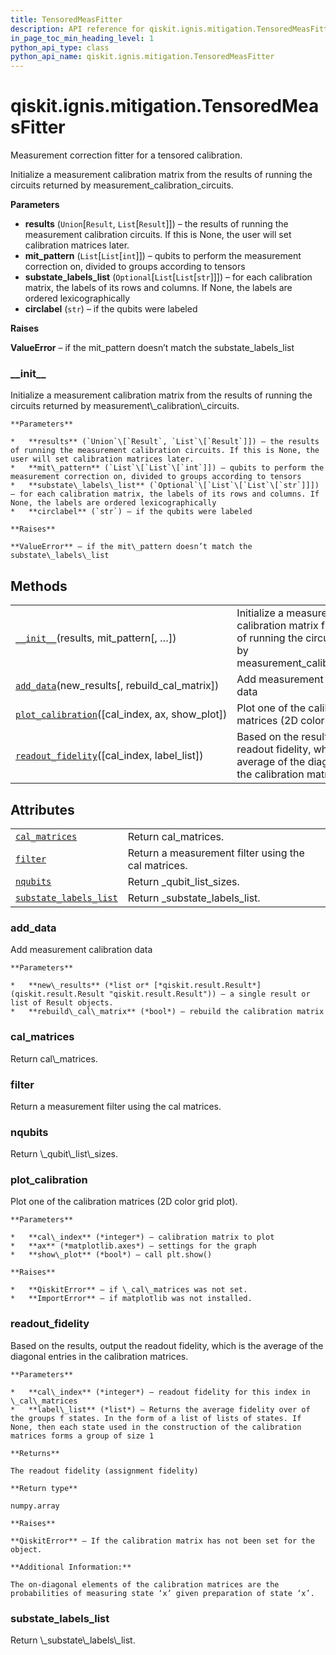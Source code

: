 ```yaml
---
title: TensoredMeasFitter
description: API reference for qiskit.ignis.mitigation.TensoredMeasFitter
in_page_toc_min_heading_level: 1
python_api_type: class
python_api_name: qiskit.ignis.mitigation.TensoredMeasFitter
---
```


# qiskit.ignis.mitigation.TensoredMeasFitter

<Class id="qiskit.ignis.mitigation.TensoredMeasFitter" isDedicatedPage={true} github="https://github.com/qiskit-community/qiskit-ignis/tree/stable/0.6/qiskit/ignis/mitigation/measurement/fitters.py" signature="TensoredMeasFitter(results, mit_pattern, substate_labels_list=None, circlabel='')">
  Measurement correction fitter for a tensored calibration.

  Initialize a measurement calibration matrix from the results of running the circuits returned by measurement\_calibration\_circuits.

  **Parameters**

  *   **results** (`Union`\[`Result`, `List`\[`Result`]]) – the results of running the measurement calibration circuits. If this is None, the user will set calibration matrices later.
  *   **mit\_pattern** (`List`\[`List`\[`int`]]) – qubits to perform the measurement correction on, divided to groups according to tensors
  *   **substate\_labels\_list** (`Optional`\[`List`\[`List`\[`str`]]]) – for each calibration matrix, the labels of its rows and columns. If None, the labels are ordered lexicographically
  *   **circlabel** (`str`) – if the qubits were labeled

  **Raises**

  **ValueError** – if the mit\_pattern doesn’t match the substate\_labels\_list

  ### \_\_init\_\_

  <Function id="qiskit.ignis.mitigation.TensoredMeasFitter.__init__" name="__init__" signature="__init__(results, mit_pattern, substate_labels_list=None, circlabel='')">
    Initialize a measurement calibration matrix from the results of running the circuits returned by measurement\_calibration\_circuits.

    **Parameters**

    *   **results** (`Union`\[`Result`, `List`\[`Result`]]) – the results of running the measurement calibration circuits. If this is None, the user will set calibration matrices later.
    *   **mit\_pattern** (`List`\[`List`\[`int`]]) – qubits to perform the measurement correction on, divided to groups according to tensors
    *   **substate\_labels\_list** (`Optional`\[`List`\[`List`\[`str`]]]) – for each calibration matrix, the labels of its rows and columns. If None, the labels are ordered lexicographically
    *   **circlabel** (`str`) – if the qubits were labeled

    **Raises**

    **ValueError** – if the mit\_pattern doesn’t match the substate\_labels\_list
  </Function>

  ## Methods

  |                                                                                                                                                                                 |                                                                                                                                      |
  | ------------------------------------------------------------------------------------------------------------------------------------------------------------------------------- | ------------------------------------------------------------------------------------------------------------------------------------ |
  | [`__init__`](#qiskit.ignis.mitigation.TensoredMeasFitter.__init__ "qiskit.ignis.mitigation.TensoredMeasFitter.__init__")(results, mit\_pattern\[, …])                           | Initialize a measurement calibration matrix from the results of running the circuits returned by measurement\_calibration\_circuits. |
  | [`add_data`](#qiskit.ignis.mitigation.TensoredMeasFitter.add_data "qiskit.ignis.mitigation.TensoredMeasFitter.add_data")(new\_results\[, rebuild\_cal\_matrix])                 | Add measurement calibration data                                                                                                     |
  | [`plot_calibration`](#qiskit.ignis.mitigation.TensoredMeasFitter.plot_calibration "qiskit.ignis.mitigation.TensoredMeasFitter.plot_calibration")(\[cal\_index, ax, show\_plot]) | Plot one of the calibration matrices (2D color grid plot).                                                                           |
  | [`readout_fidelity`](#qiskit.ignis.mitigation.TensoredMeasFitter.readout_fidelity "qiskit.ignis.mitigation.TensoredMeasFitter.readout_fidelity")(\[cal\_index, label\_list])    | Based on the results, output the readout fidelity, which is the average of the diagonal entries in the calibration matrices.         |

  ## Attributes

  |                                                                                                                                                              |                                                     |
  | ------------------------------------------------------------------------------------------------------------------------------------------------------------ | --------------------------------------------------- |
  | [`cal_matrices`](#qiskit.ignis.mitigation.TensoredMeasFitter.cal_matrices "qiskit.ignis.mitigation.TensoredMeasFitter.cal_matrices")                         | Return cal\_matrices.                               |
  | [`filter`](#qiskit.ignis.mitigation.TensoredMeasFitter.filter "qiskit.ignis.mitigation.TensoredMeasFitter.filter")                                           | Return a measurement filter using the cal matrices. |
  | [`nqubits`](#qiskit.ignis.mitigation.TensoredMeasFitter.nqubits "qiskit.ignis.mitigation.TensoredMeasFitter.nqubits")                                        | Return \_qubit\_list\_sizes.                        |
  | [`substate_labels_list`](#qiskit.ignis.mitigation.TensoredMeasFitter.substate_labels_list "qiskit.ignis.mitigation.TensoredMeasFitter.substate_labels_list") | Return \_substate\_labels\_list.                    |

  ### add\_data

  <Function id="qiskit.ignis.mitigation.TensoredMeasFitter.add_data" name="add_data" signature="add_data(new_results, rebuild_cal_matrix=True)">
    Add measurement calibration data

    **Parameters**

    *   **new\_results** (*list or* [*qiskit.result.Result*](qiskit.result.Result "qiskit.result.Result")) – a single result or list of Result objects.
    *   **rebuild\_cal\_matrix** (*bool*) – rebuild the calibration matrix
  </Function>

  ### cal\_matrices

  <Function id="qiskit.ignis.mitigation.TensoredMeasFitter.cal_matrices" name="cal_matrices" signature="property cal_matrices">
    Return cal\_matrices.
  </Function>

  ### filter

  <Function id="qiskit.ignis.mitigation.TensoredMeasFitter.filter" name="filter" signature="property filter">
    Return a measurement filter using the cal matrices.
  </Function>

  ### nqubits

  <Function id="qiskit.ignis.mitigation.TensoredMeasFitter.nqubits" name="nqubits" signature="property nqubits">
    Return \_qubit\_list\_sizes.
  </Function>

  ### plot\_calibration

  <Function id="qiskit.ignis.mitigation.TensoredMeasFitter.plot_calibration" name="plot_calibration" signature="plot_calibration(cal_index=0, ax=None, show_plot=True)">
    Plot one of the calibration matrices (2D color grid plot).

    **Parameters**

    *   **cal\_index** (*integer*) – calibration matrix to plot
    *   **ax** (*matplotlib.axes*) – settings for the graph
    *   **show\_plot** (*bool*) – call plt.show()

    **Raises**

    *   **QiskitError** – if \_cal\_matrices was not set.
    *   **ImportError** – if matplotlib was not installed.
  </Function>

  ### readout\_fidelity

  <Function id="qiskit.ignis.mitigation.TensoredMeasFitter.readout_fidelity" name="readout_fidelity" signature="readout_fidelity(cal_index=0, label_list=None)">
    Based on the results, output the readout fidelity, which is the average of the diagonal entries in the calibration matrices.

    **Parameters**

    *   **cal\_index** (*integer*) – readout fidelity for this index in \_cal\_matrices
    *   **label\_list** (*list*) – Returns the average fidelity over of the groups f states. In the form of a list of lists of states. If None, then each state used in the construction of the calibration matrices forms a group of size 1

    **Returns**

    The readout fidelity (assignment fidelity)

    **Return type**

    numpy.array

    **Raises**

    **QiskitError** – If the calibration matrix has not been set for the object.

    **Additional Information:**

    The on-diagonal elements of the calibration matrices are the probabilities of measuring state ‘x’ given preparation of state ‘x’.
  </Function>

  ### substate\_labels\_list

  <Function id="qiskit.ignis.mitigation.TensoredMeasFitter.substate_labels_list" name="substate_labels_list" signature="property substate_labels_list">
    Return \_substate\_labels\_list.
  </Function>
</Class>

